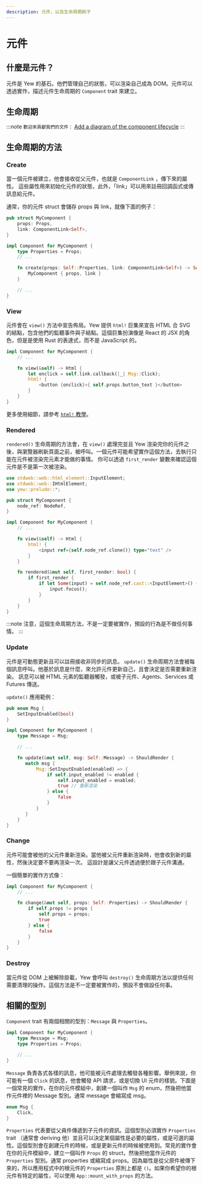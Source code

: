 ```yaml
---
description: 元件，以及生命周期鉤子
---
```


# 元件

## 什麼是元件？

元件是 Yew 的基石。他們管理自己的狀態，可以渲染自己成為 DOM。元件可以透過實作，描述元件生命周期的 `Component` trait 來建立。

## 生命周期

:::note
`歡迎來貢獻我們的文件：` [Add a diagram of the component lifecycle](https://github.com/yewstack/docs/issues/22)
:::

## 生命周期的方法

### Create

當一個元件被建立，他會接收從父元件，也就是 `ComponentLink` ，傳下來的屬性。 這些屬性用來初始化元件的狀態，此外，「link」可以用來註冊回調函式或傳訊息給元件。

通常，你的元件 struct 會儲存 props 與 link，就像下面的例子：

```rust
pub struct MyComponent {
    props: Props,
    link: ComponentLink<Self>,
}

impl Component for MyComponent {
    type Properties = Props;
    // ...

    fn create(props: Self::Properties, link: ComponentLink<Self>) -> Self {
        MyComponent { props, link }
    }

    // ...
}
```

### View

元件會在 `view()` 方法中宣告佈局。Yew 提供 `html!` 巨集來宣告 HTML 合 SVG 的結點，包含他們的監聽事件與子結點。這個巨集扮演像是 React 的 JSX 的角色，但是是使用 Rust 的表達式，而不是 JavaScript 的。

```rust
impl Component for MyComponent {
    // ...

    fn view(&self) -> Html {
        let onclick = self.link.callback(|_| Msg::Click);
        html! {
            <button {onclick}>{ self.props.button_text }</button>
        }
    }
}
```

更多使用細節，請參考 [`html!` 教學](html.mdx)。

### Rendered

`rendered()` 生命周期的方法會，在 `view()` 處理完並且 Yew 渲染完你的元件之後，與瀏覽器刷新頁面之前，被呼叫。一個元件可能希望實作這個方法，去執行只能在元件被渲染完元素才能做的事情。 你可以透過 `first_render` 變數來確認這個元件是不是第一次被渲染。

```rust
use stdweb::web::html_element::InputElement;
use stdweb::web::IHtmlElement;
use yew::prelude::*;

pub struct MyComponent {
    node_ref: NodeRef,
}

impl Component for MyComponent {
    // ...

    fn view(&self) -> Html {
        html! {
            <input ref={self.node_ref.clone()} type="text" />
        }
    }

    fn rendered(&mut self, first_render: bool) {
        if first_render {
            if let Some(input) = self.node_ref.cast::<InputElement>() {
                input.focus();
            }
        }
    }
}
```

:::note
注意，這個生命周期方法，不是一定要被實作，預設的行為是不做任何事情。
:::

### Update

元件是可動態更新且可以註冊接收非同步的訊息。 `update()` 生命周期方法會被每個訊息呼叫。他基於訊息是什麼，來允許元件更新自己，且會決定是否需要重新渲染。 訊息可以被 HTML 元素的監聽器觸發，或被子元件、Agents、Services 或 Futures 傳送。 

`update()` 應用範例：

```rust
pub enum Msg {
    SetInputEnabled(bool)
}

impl Component for MyComponent {
    type Message = Msg;

    // ...

    fn update(&mut self, msg: Self::Message) -> ShouldRender {
       match msg {
           Msg::SetInputEnabled(enabled) => {
               if self.input_enabled != enabled {
                   self.input_enabled = enabled;
                   true // 重新渲染
               } else {
                   false
               }
           }
       }
    }
}
```

### Change

元件可能會被他的父元件重新渲染。當他被父元件重新渲染時，他會收到新的屬性，然後決定要不要再渲染一次。 這設計是讓父元件透過便於跟子元件溝通。

一個簡單的實作方式像：

```rust
impl Component for MyComponent {
    // ...

    fn change(&mut self, props: Self::Properties) -> ShouldRender {
        if self.props != props {
            self.props = props;
            true
        } else {
            false
        }
    }
}
```

### Destroy

當元件從 DOM 上被解除掛載，Yew 會呼叫 `destroy()` 生命周期方法以提供任何需要清理的操作。這個方法是不一定要被實作的，預設不會做設任何事。

## 相關的型別

`Component` trait 有兩個相關的型別：`Message` 與 `Properties`。

```rust
impl Component for MyComponent {
    type Message = Msg;
    type Properties = Props;

    // ...
}
```

`Message` 負責各式各樣的訊息，他可能被元件處理去觸發各種影響。舉例來說，你可能有一個 `Click` 的訊息，他會觸發 API 請求，或是切換 UI 元件的樣貌。下面是一個常見的實作，在你的元件模組中，創建一個叫作 `Msg` 的 enum，然後把他當作元件裡的 Message 型別。通常 message 會縮寫成 msg。

```rust
enum Msg {
    Click,
}
```

`Properties` 代表要從父員件傳遞到子元件的資訊。這個型別必須實作 `Properties` trait （通常會 deriving 他）並且可以決定某個屬性是必要的屬性，或是可選的屬性。這個型別會在創建元件的時候，或是更新元件的時候被使用到。常見的實作會在你的元件模組中，建立一個叫作 `Props`  的 struct，然後把他當作元件的`Properties` 型別。通常 properties 或縮寫成 props。因為屬性是從父原件被傳下來的，所以應用程式中的根元件的 `Properties` 原則上都是 `()`。如果你希望你的根元件有特定的屬性，可以使用 `App::mount_with_props` 的方法。

